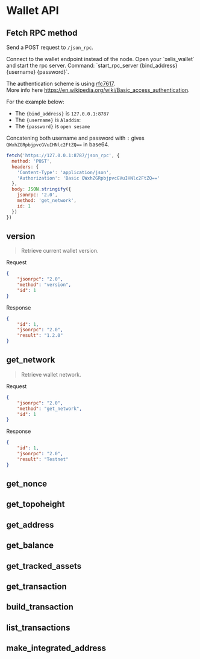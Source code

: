 
# Wallet API

## Fetch RPC method

Send a POST request to `/json_rpc`.

<Callout type="warning">
  Connect to the wallet endpoint instead of the node.
</Callout>

<Callout type="info">
  Open your `xelis_wallet` and start the rpc server.    
  Command: `start_rpc_server {bind_address} {username} {password}`.
</Callout>

The authentication scheme is using [rfc7617](https://datatracker.ietf.org/doc/html/rfc7617).  
More info here https://en.wikipedia.org/wiki/Basic_access_authentication.   

For the example below:

  - The `{bind_address}` is `127.0.0.1:8787`
  - The `{username}` is `Aladdin`:
 -  The `{password}` is `open sesame`

  Concatening both username and password with `:` gives
  `QWxhZGRpbjpvcGVuIHNlc2FtZQ==` in base64.

```js
fetch('https://127.0.0.1:8787/json_rpc', {
  method: 'POST',
  headers: {
    'Content-Type': 'application/json',
    'Authorization': 'Basic QWxhZGRpbjpvcGVuIHNlc2FtZQ=='
  },
  body: JSON.stringify({
    jsonrpc: '2.0',
    method: 'get_network',
    id: 1
  })
})
```

## version

> Retrieve current wallet version.

Request
```json
{
	"jsonrpc": "2.0",
	"method": "version",
	"id": 1
}
```

Response
```json
{
    "id": 1,
    "jsonrpc": "2.0",
    "result": "1.2.0"
}
```

## get_network

> Retrieve wallet network.

Request
```json
{
	"jsonrpc": "2.0",
	"method": "get_network",
	"id": 1
}
```

Response
```json
{
    "id": 1,
    "jsonrpc": "2.0",
    "result": "Testnet"
}
```

## get_nonce

## get_topoheight

## get_address

## get_balance

## get_tracked_assets

## get_transaction

## build_transaction

## list_transactions

## make_integrated_address
